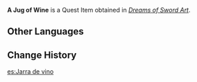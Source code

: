 {{Item Infobox
|id           = 100856
|image        = Item A Jug of Wine.png
|type         = Quest Items
|description  = An old jug containing wine. A rich scent emanates from it.
|source1      = Given during ''[[Dreams of Sword Art]]''
}}
'''A Jug of Wine''' is a Quest Item obtained in ''[[Dreams of Sword Art]]''.

==Other Languages==
{{Other Languages
|default_hidden = 1
|en      = A Jug of Wine
|zhs     = 一壶酒
|zhs_rm  = Yì Hú Jiǔ
|zht     = 一壺酒
|zht_rm  = Yì Hú Jiǔ
|ja      = 一壺の酒
|ja_rm   = Ikko no Sake
|ko      = 술 단지
|es      = Jarra de vino
|fr      = Cruche de vin
|ru      = Кувшин вина
|th      = เหล้าหนึ่งไห
|th_rm   = Lao Neung Hai
|vi      = Một Bình Rượu
|de      = Krug Wein
|id      = Seguci Anggur
|pt      = Recipiente de Vinho
|tr      = Şarap Testisi
|it      = Un boccale di vino
}}

==Change History==
{{Change History|2.0}}

[[es:Jarra de vino]]